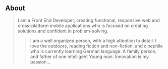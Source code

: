 ## About

> I am a Front End Developer, creating functional, responsive web and cross-platform mobile applications who is focused on creating solutions and confident in problem-solving. 
>> I am  a well organized person, with a high attention to detail. I love the outdoors, reading fiction and non-fiction, and cinephile who is currently learning German language. A family person, and father of one intelligent Young man. Innovation is my passion...